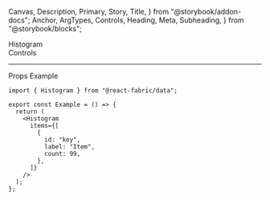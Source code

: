   Canvas,
  Description,
  Primary,
  Story,
  Title,
} from "@storybook/addon-docs";
  Anchor,
  ArgTypes,
  Controls,
  Heading,
  Meta,
  Subheading,
} from "@storybook/blocks";

<Meta of={HistogramStories} />

<Title>Histogram</Title>

<Anchor storyId="Histogram">
  <div className="hidden-anchor">
    <Subheading>Histogram</Subheading>
  </div>
</Anchor>

<Description of={Histogram} />

<Primary />

<Collapsable className="control-panel">
  <div>Controls</div>
  <Controls of={HistogramStories._Histogram} />
</Collapsable>

<hr />

<Anchor storyId="props">
  <Subheading>Props</Subheading>
</Anchor>

<ArgTypes sort="requiredFirst" />

<Anchor storyId="sample">
  <Subheading>Example</Subheading>
</Anchor>

```tsx
import { Histogram } from "@react-fabric/data";

export const Example = () => {
  return (
    <Histogram
      items={[
        {
          id: "key",
          label: "Item",
          count: 99,
        },
      ]}
    />
  );
};
```
